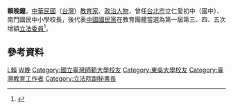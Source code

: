{{Infobox_officeholder
| name = 賴晚鐘
| image name =
| width = 
| now = 中華民國（台灣）政治人士 
| period = 
| Sex = 男 
| Native place = 
| date of birth = 
| party = {{Kmt|19px}}
| place of birth = 
| educate = 
*國立台灣師範大學畢業
*私立東吳大學肄業
*革命實踐研究院訓導工作第二期、行政管理第十五期結業
| past = 
*台北市立女子中學訓導主任
*台北市教育局督學
*台北市少年勵志進修班總幹事
*台北市立仁愛初中（國中）校長
*台北市立南門國民中小學校長
*中國國民黨台灣省黨部專門委員、設計考核委員
*台灣省各級漁會建設基金管理運用委員會執行秘書
*台北市大安區、古亭區教育會理事長
*台北市教育會常務理事
*立法委員黨部委員、教育委員會召集人、公報會委員
*第一屆第三次增額立法委員<br><span style="color: blue;">(1981年-1984年)</span>
*第一屆第四次增額立法委員<br><span style="color: blue;">(1984年-1987年)</span>
*第一屆第五次增額立法委員<br><span style="color: blue;">(1987年-1990年)</span>
*立法院黨部委員常務委員
*中國國民黨中央委員會黨務顧問
}}
'''賴晚鐘'''，[[中華民國|中華民國]]（[[台灣|台灣]]）[[教育家|教育家]]、[[政治人物|政治人物]]，曾任[[台北市|台北市]]立仁愛初中（國中）、南門國民中小學校長，後代表[[中國國民黨|中國國民黨]]在教育團體當選為第一屆第三、四、五次增額[[立法委員|立法委員]]<ref>{{Cite web |url=http://npl.ly.gov.tw/do/www/commissionerInfo?id=317&expireBack=01&expire=01&act=exp&keyword=&orderBy=name&nameOrder=true&eleDisOrder=false |title=立法院全球資訊網 賴晚鐘委員簡介 |access-date=2008-08-01 |archive-date=2016-03-04 |archive-url=https://web.archive.org/web/20160304092431/http://npl.ly.gov.tw/do/www/commissionerInfo?id=317&expireBack=01&expire=01&act=exp&keyword=&orderBy=name&nameOrder=true&eleDisOrder=false |dead-url=no }}</ref>。

==參考資料==
<div class="references-small">
<references />
</div>
{{中華民國第一屆第三次增額立法委員}}
{{中華民國第一屆第四次增額立法委員}}
{{中華民國第一屆第五次增額立法委員}}

[[Category:中國國民黨黨員|L賴]]
[[Category:賴姓|W晚]]
[[Category:國立臺灣師範大學校友|Category:國立臺灣師範大學校友]]
[[Category:東吳大學校友|Category:東吳大學校友]]
[[Category:臺灣教育工作者|Category:臺灣教育工作者]]
[[Category:立法院副秘書長|Category:立法院副秘書長]]